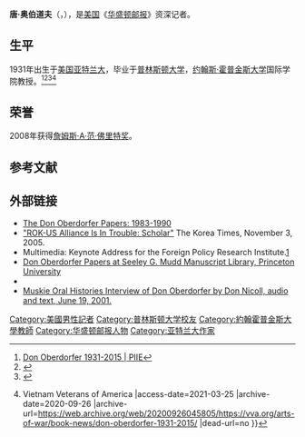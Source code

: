 '''唐·奥伯道夫'''（{{lang-en|'''Donald Oberdorfer Jr.'''}}，{{bd|1931年|5月28日|2015年|7月23日|catIdx=D}}），是[[美国|美国]]《[[华盛顿邮报|华盛顿邮报]]》资深记者。

==生平==
1931年出生于[[美国|美国]][[亚特兰大|亚特兰大]]，毕业于[[普林斯顿大学|普林斯顿大学]]，[[约翰斯·霍普金斯大学|约翰斯·霍普金斯大学]]国际学院教授。<ref>[https://www.piie.com/blogs/north-korea-witness-transformation/don-oberdorfer-1931-2015 Don Oberdorfer 1931-2015 | PIIE]</ref><ref>{{Cite web |url=https://www.washingtonpost.com/national/don-oberdorfer-longtime-diplomatic-correspondent-for-the-post-dies-at-84/2015/07/24/a9b2f404-314c-11e5-97ae-30a30cca95d7_story.html |title=Don Oberdorfer, longtime diplomatic correspondent for The Post, dies at 84 |access-date=2021-03-25 |archive-date=2021-02-08 |archive-url=https://web.archive.org/web/20210208140702/https://www.washingtonpost.com/national/don-oberdorfer-longtime-diplomatic-correspondent-for-the-post-dies-at-84/2015/07/24/a9b2f404-314c-11e5-97ae-30a30cca95d7_story.html |dead-url=no }}</ref><ref>{{Cite web |url=https://www.38north.org/2015/07/rcarlin073015/ |title=Don Oberdorfer: History’s Gracious Scribe |access-date=2021-03-25 |archive-date=2020-01-16 |archive-url=https://web.archive.org/web/20200116034119/https://www.38north.org/2015/07/rcarlin073015/ |dead-url=no }}</ref><ref>{{Cite web |url=https://vva.org/arts-of-war/book-news/don-oberdorfer-1931-2015/ |title=Don Oberdorfer, 1931-2015 {{!}} Vietnam Veterans of America |access-date=2021-03-25 |archive-date=2020-09-26 |archive-url=https://web.archive.org/web/20200926045805/https://vva.org/arts-of-war/book-news/don-oberdorfer-1931-2015/ |dead-url=no }}</ref>

==荣誉==
2008年获得[[詹姆斯·A·范·佛里特奖|詹姆斯·A·范·佛里特奖]]。

== 参考文献 ==
{{Reflist}}

==外部链接==
*[https://web.archive.org/web/20040628083126/http://infoshare1.princeton.edu/libraries/firestone/rbsc/finding_aids/oberdorfer/ The Don Oberdorfer Papers: 1983-1990]
*[http://times.hankooki.com/lpage/nation/200511/kt2005110317333411980.htm "ROK-US Alliance Is In Trouble: Scholar"] {{Wayback|url=http://times.hankooki.com/lpage/nation/200511/kt2005110317333411980.htm |date=20070311023459 }} The Korea Times, November 3, 2005.
*Multimedia: Keynote Address for the Foreign Policy Research Institute.[https://web.archive.org/web/20060104001456/http://www.fpri.org/multimedia/20050409.oberdorfer.northkoreannuclearthreat.html]
*[http://arks.princeton.edu/ark:/88435/v979v306x Don Oberdorfer Papers at Seeley G. Mudd Manuscript Library, Princeton University]
*{{C-SPAN|Don Oberdorfer}}
*[http://digilib.bates.edu/cgi-bin/library.cgi?e=q-01000-00---off-0muskieor--00-1----0-10-0---0---0direct-10-TX%2cDC%2cDR%2cDO--4--%2c%2cDon+Oberdorfer%2c-----0-1l--11-en-Zz-1---20-about-%5bDon+%5d%3aDR+%5bOberdorfer%5d%3aDR+--01-3-1-00-0-0-11-1-0utfZz-8-00&a=d&c=muskieor&srp=0&srn=0&cl=search&d=HASHab6e714245716fa76c2976 Muskie Oral Histories Interview of Don Oberdorfer by Don Nicoll, audio and text, June 19, 2001.] {{Wayback|url=http://digilib.bates.edu/cgi-bin/library.cgi?e=q-01000-00---off-0muskieor--00-1----0-10-0---0---0direct-10-TX%2cDC%2cDR%2cDO--4--%2c%2cDon+Oberdorfer%2c-----0-1l--11-en-Zz-1---20-about-%5bDon+%5d%3aDR+%5bOberdorfer%5d%3aDR+--01-3-1-00-0-0-11-1-0utfZz-8-00&a=d&c=muskieor&srp=0&srn=0&cl=search&d=HASHab6e714245716fa76c2976 |date=20150209134258 }}

{{Authority control}}
{{DEFAULTSORT:Oberdorfer}}
[[Category:美國男性記者|Category:美國男性記者]]
[[Category:普林斯顿大学校友|Category:普林斯顿大学校友]]
[[Category:約翰霍普金斯大學教師|Category:約翰霍普金斯大學教師]]
[[Category:华盛顿邮报人物|Category:华盛顿邮报人物]]
[[Category:亚特兰大作家|Category:亚特兰大作家]]